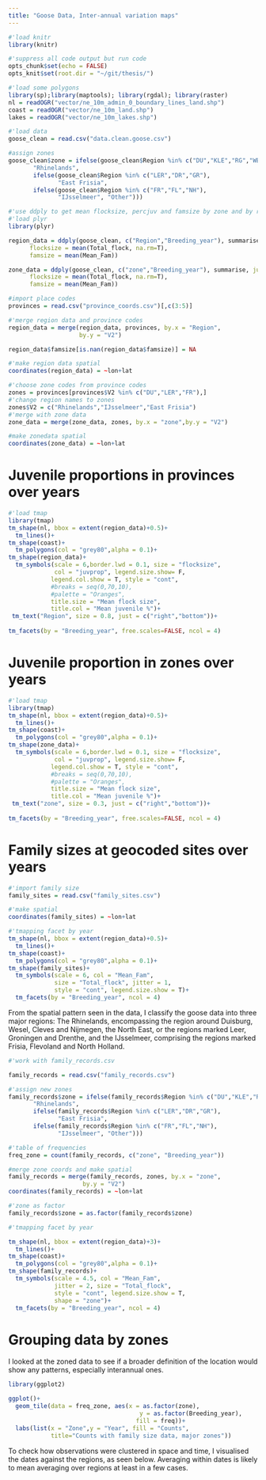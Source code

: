 ```yaml
---
title: "Goose Data, Inter-annual variation maps"
---
```


```r
#'load knitr
library(knitr)

#'suppress all code output but run code
opts_chunk$set(echo = FALSE)
opts_knit$set(root.dir = "~/git/thesis/")
```

```r
#'load some polygons
library(sp);library(maptools); library(rgdal); library(raster)
nl = readOGR("vector/ne_10m_admin_0_boundary_lines_land.shp")
coast = readOGR("vector/ne_10m_land.shp")
lakes = readOGR("vector/ne_10m_lakes.shp")
```

```r
#'load data
goose_clean = read.csv("data.clean.goose.csv")

#assign zones
goose_clean$zone = ifelse(goose_clean$Region %in% c("DU","KLE","RG","WES","WG"),
       "Rhinelands",
       ifelse(goose_clean$Region %in% c("LER","DR","GR"),
              "East Frisia",
       ifelse(goose_clean$Region %in% c("FR","FL","NH"),
              "IJsselmeer", "Other")))
```

```r
#'use ddply to get mean flocksize, percjuv and famsize by zone and by region
#'load plyr
library(plyr)

region_data = ddply(goose_clean, c("Region","Breeding_year"), summarise, juvprop = mean(Perc.JV, na.rm=T),
      flocksize = mean(Total_flock, na.rm=T), 
      famsize = mean(Mean_Fam))

zone_data = ddply(goose_clean, c("zone","Breeding_year"), summarise, juvprop = mean(Perc.JV, na.rm=T),
      flocksize = mean(Total_flock, na.rm=T), 
      famsize = mean(Mean_Fam))
```

```r
#import place codes
provinces = read.csv("province_coords.csv")[,c(3:5)]

#'merge region data and province codes
region_data = merge(region_data, provinces, by.x = "Region",
                    by.y = "V2")

region_data$famsize[is.nan(region_data$famsize)] = NA

#'make region data spatial
coordinates(region_data) = ~lon+lat
```

```r
#'choose zone codes from province codes
zones = provinces[provinces$V2 %in% c("DU","LER","FR"),]
#'change region names to zones
zones$V2 = c("Rhinelands","IJsselmeer","East Frisia")
#'merge with zone data
zone_data = merge(zone_data, zones, by.x = "zone",by.y = "V2")

#make zonedata spatial
coordinates(zone_data) = ~lon+lat
```


# Juvenile proportions in provinces over years

```r
#'load tmap
library(tmap)
tm_shape(nl, bbox = extent(region_data)+0.5)+
  tm_lines()+
tm_shape(coast)+
  tm_polygons(col = "grey80",alpha = 0.1)+
tm_shape(region_data)+
  tm_symbols(scale = 6,border.lwd = 0.1, size = "flocksize",
             col = "juvprop", legend.size.show= F,
            legend.col.show = T, style = "cont",
            #breaks = seq(0,70,10),
            #palette = "Oranges",
            title.size = "Mean flock size", 
            title.col = "Mean juvenile %")+
 tm_text("Region", size = 0.8, just = c("right","bottom"))+
  
tm_facets(by = "Breeding_year", free.scales=FALSE, ncol = 4)
```

# Juvenile proportion in zones over years

```r
#'load tmap
library(tmap)
tm_shape(nl, bbox = extent(region_data)+0.5)+
  tm_lines()+
tm_shape(coast)+
  tm_polygons(col = "grey80",alpha = 0.1)+
tm_shape(zone_data)+
  tm_symbols(scale = 6,border.lwd = 0.1, size = "flocksize",
             col = "juvprop", legend.size.show= F,
            legend.col.show = T, style = "cont",
            #breaks = seq(0,70,10),
            #palette = "Oranges",
            title.size = "Mean flock size", 
            title.col = "Mean juvenile %")+
 tm_text("zone", size = 0.3, just = c("right","bottom"))+
  
tm_facets(by = "Breeding_year", free.scales=FALSE, ncol = 4)
```

# Family sizes at geocoded sites over years

```r
#'import family size
family_sites = read.csv("family_sites.csv")

#'make spatial
coordinates(family_sites) = ~lon+lat
```

```r
#'tmapping facet by year
tm_shape(nl, bbox = extent(region_data)+0.5)+
  tm_lines()+
tm_shape(coast)+
  tm_polygons(col = "grey80",alpha = 0.1)+
tm_shape(family_sites)+
  tm_symbols(scale = 6, col = "Mean_Fam",
             size = "Total_flock", jitter = 1,
             style = "cont", legend.size.show = T)+
  tm_facets(by = "Breeding_year", ncol = 4)
```

From the spatial pattern seen in the data, I classify the goose data into three major regions: The Rhinelands, encompassing the region around Duisburg, Wesel, Cleves and Nijmegen, the North East, or the regions marked Leer, Groningen and Drenthe, and the IJsselmeer, comprising the regions marked Frisia, Flevoland and North Holland.

```r
#'work with family_records.csv

family_records = read.csv("family_records.csv")

#'assign new zones
family_records$zone = ifelse(family_records$Region %in% c("DU","KLE","RG","WES","WG"),
       "Rhinelands",
       ifelse(family_records$Region %in% c("LER","DR","GR"),
              "East Frisia",
       ifelse(family_records$Region %in% c("FR","FL","NH"),
              "IJsselmeer", "Other")))

#'table of frequencies
freq_zone = count(family_records, c("zone", "Breeding_year"))

#merge zone coords and make spatial
family_records = merge(family_records, zones, by.x = "zone",
                     by.y = "V2")
coordinates(family_records) = ~lon+lat
```

```r
#'zone as factor
family_records$zone = as.factor(family_records$zone)

#'tmapping facet by year

tm_shape(nl, bbox = extent(region_data)+3)+
  tm_lines()+
tm_shape(coast)+
  tm_polygons(col = "grey80",alpha = 0.1)+
tm_shape(family_records)+
  tm_symbols(scale = 4.5, col = "Mean_Fam",
             jitter = 2, size = "Total_flock",
             style = "cont", legend.size.show = T,
             shape = "zone")+
  tm_facets(by = "Breeding_year", ncol = 4)
```

# Grouping data by zones

I looked at the zoned data to see if a broader definition of the location would show any patterns, especially interannual ones.

```r
library(ggplot2)

ggplot()+
  geom_tile(data = freq_zone, aes(x = as.factor(zone),
                                     y = as.factor(Breeding_year),
                                    fill = freq))+
  labs(list(x = "Zone",y = "Year", fill = "Counts",
            title="Counts with family size data, major zones"))

```

To check how observations were clustered in space and time, I visualised the dates against the regions, as seen below. Averaging within dates is likely to mean averaging over regions at least in a few cases.





